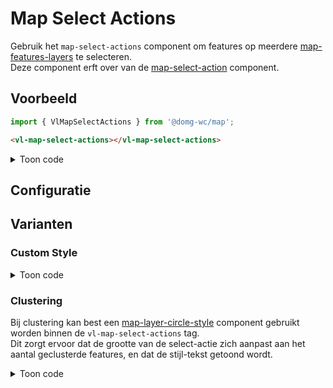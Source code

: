 
# Map Select Actions

<VluxMetaData id="map-action-layer-action-select-action-select-actions" />

Gebruik het `map-select-actions` component om features op meerdere
[map-features-layers](/docs/map-layer-vector-layer-features-layer--map-features-layer-default) te selecteren.<br/>
Deze component erft over van de
[map-select-action](/docs/map-action-layer-action-select-action--map-select-action-default) component.


## Voorbeeld

```js
import { VlMapSelectActions } from '@domg-wc/map';
```

```html
<vl-map-select-actions></vl-map-select-actions>
```

<Canvas of={VlMapSelectActionsStories.MapSelectActionsDefault} />


<details>
    <summary>Toon code</summary>
    <Source code={defaultStorySource} language="ts" dark={true} />
</details>


## Configuratie

<ArgTypes of={VlMapSelectActionsStories.MapSelectActionsDefault} />


## Varianten

### Custom Style

<Canvas of={VlMapSelectActionsStories.MapSelectActionsCustomStyle} />

<details>
    <summary>Toon code</summary>
    <Source code={customStyleStorySource} language="ts" dark={true} />
</details>

### Clustering

Bij clustering kan best een [map-layer-circle-style](/docs/map-layer-style-layer-circle-style--map-layer-circle-style-default) component gebruikt worden binnen de `vl-map-select-actions` tag.<br/>
Dit zorgt ervoor dat de grootte van de select-actie zich aanpast aan het aantal geclusterde features, en dat de stijl-tekst getoond wordt.

<Canvas of={VlMapSelectActionsStories.MapSelectActionsClustering} />

<details>
    <summary>Toon code</summary>
    <Source code={clusteringStorySource} language="ts" dark={true} />
</details>
